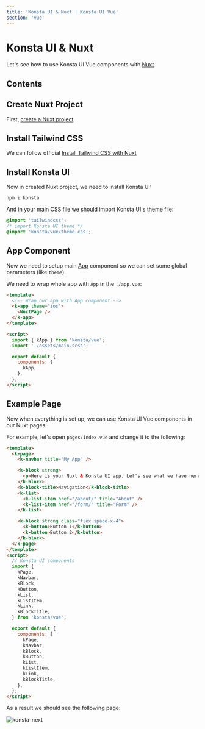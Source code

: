 ```yaml
---
title: 'Konsta UI & Nuxt | Konsta UI Vue'
section: 'vue'
---
```


# Konsta UI & Nuxt

Let's see how to use Konsta UI Vue components with [Nuxt](https://v3.nuxtjs.org).

## Contents

## Create Nuxt Project

First, [create a Nuxt project](https://v3.nuxtjs.org/getting-started/installation)

## Install Tailwind CSS

We can follow official [Install Tailwind CSS with Nuxt
](https://tailwindcss.com/docs/installation/framework-guides/nuxt)

## Install Konsta UI

Now in created Nuxt project, we need to install Konsta UI:

```
npm i konsta
```

And in your main CSS file we should import Konsta UI's theme file:

```css
@import 'tailwindcss';
/* import Konsta UI theme */
@import 'konsta/vue/theme.css';
```

## App Component

Now we need to setup main [App](/vue/app) component so we can set some global parameters (like `theme`).

We need to wrap whole app with `App` in the `./app.vue`:

```html
<template>
  <!-- Wrap our app with App component -->
  <k-app theme="ios">
    <NuxtPage />
  </k-app>
</template>

<script>
  import { kApp } from 'konsta/vue';
  import './assets/main.scss';

  export default {
    components: {
      kApp,
    },
  };
</script>
```

## Example Page

Now when everything is set up, we can use Konsta UI Vue components in our Nuxt pages.

For example, let's open `pages/index.vue` and change it to the following:

```html
<template>
  <k-page>
    <k-navbar title="My App" />

    <k-block strong>
      <p>Here is your Nuxt & Konsta UI app. Let's see what we have here.</p>
    </k-block>
    <k-block-title>Navigation</k-block-title>
    <k-list>
      <k-list-item href="/about/" title="About" />
      <k-list-item href="/form/" title="Form" />
    </k-list>

    <k-block strong class="flex space-x-4">
      <k-button>Button 1</k-button>
      <k-button>Button 2</k-button>
    </k-block>
  </k-page>
</template>
<script>
  // Konsta UI components
  import {
    kPage,
    kNavbar,
    kBlock,
    kButton,
    kList,
    kListItem,
    kLink,
    kBlockTitle,
  } from 'konsta/vue';

  export default {
    components: {
      kPage,
      kNavbar,
      kBlock,
      kButton,
      kList,
      kListItem,
      kLink,
      kBlockTitle,
    },
  };
</script>
```

As a result we should see the following page:

<img
  class="w-full max-w-[375px] rounded-lg border border-black/10"
  src="/images/docs/k-next.png"
  alt="konsta-next"
/>
